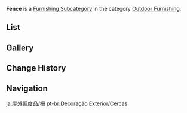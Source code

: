 {{Terminology Infobox
|title        = Fence
|image        = Icon Housing Outdoor Furnishing Fence.png
|type         = Item Groups
|type2        = Furnishing Subcategories
|type3        = Exterior Furnishings
|type4        = Outdoor Furnishing
}}
'''Fence''' is a [[Furnishing Subcategory]] in the category [[Outdoor Furnishing]].

==List==
{{Furnishings by Category Table|Outdoor Furnishing Fence|nocategory=1|version=1}}

==Gallery==
{{Furnishings by Category Gallery|Outdoor Furnishing Fence}}

==Change History==
{{Change History|1.5}}

==Navigation==
{{Furnishing Navbox|exterior}}

[[Category:Outdoor Furnishing Fence| ]]

[[ja:屋外調度品/柵]]
[[pt-br:Decoração Exterior/Cercas]]